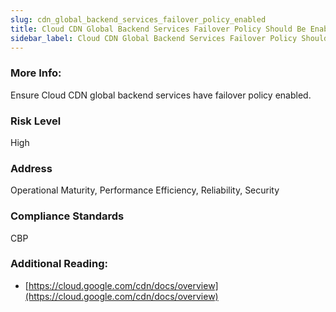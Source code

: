 ```yaml
---
slug: cdn_global_backend_services_failover_policy_enabled
title: Cloud CDN Global Backend Services Failover Policy Should Be Enabled
sidebar_label: Cloud CDN Global Backend Services Failover Policy Should Be Enabled
---
```


### More Info:

Ensure Cloud CDN global backend services have failover policy enabled.

### Risk Level

High

### Address

Operational Maturity, Performance Efficiency, Reliability, Security

### Compliance Standards

CBP

### Additional Reading:

- [https://cloud.google.com/cdn/docs/overview](https://cloud.google.com/cdn/docs/overview) 


